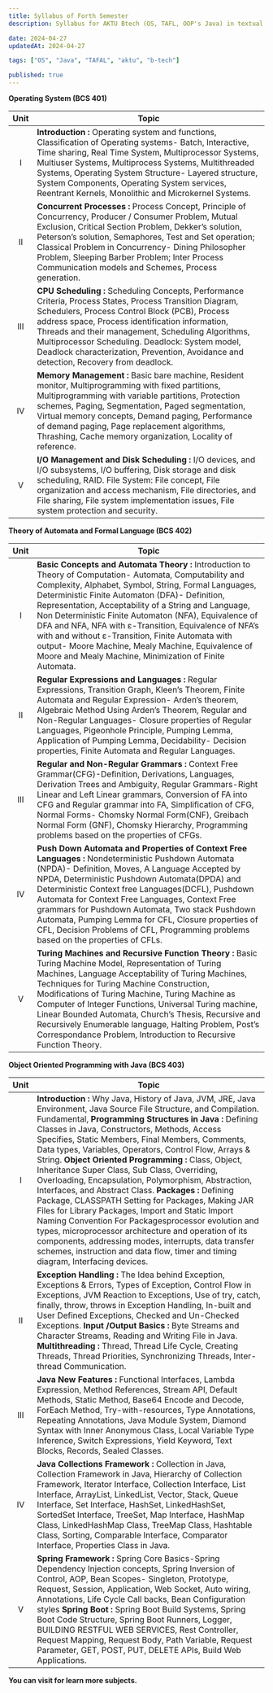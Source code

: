 ```yaml
---
title: Syllabus of Forth Semester
description: Syllabus for AKTU Btech (OS, TAFL, OOP's Java) in textual format.

date: 2024-04-27
updatedAt: 2024-04-27

tags: ["OS", "Java", "TAFAL", "aktu", "b-tech"]

published: true
---
```


<Callout type="warning">**Operating System (BCS 401)** </Callout>


| Unit | Topic |
|:------:| ------ |
| I  | **Introduction :** Operating system and functions, Classification of Operating systems- Batch, Interactive, Time sharing, Real Time System, Multiprocessor Systems, Multiuser Systems, Multiprocess Systems, Multithreaded Systems, Operating System Structure- Layered structure, System Components, Operating System services, Reentrant Kernels, Monolithic and Microkernel Systems. |
| II | **Concurrent Processes :** Process Concept, Principle of Concurrency, Producer / Consumer Problem, Mutual Exclusion, Critical Section Problem, Dekker’s solution, Peterson’s solution, Semaphores, Test and Set operation; Classical Problem in Concurrency- Dining Philosopher Problem, Sleeping Barber Problem; Inter Process Communication models and Schemes, Process generation. |
| III | **CPU Scheduling :** Scheduling Concepts, Performance Criteria, Process States, Process Transition Diagram, Schedulers, Process Control Block (PCB), Process address space, Process identification information, Threads and their management, Scheduling Algorithms, Multiprocessor Scheduling. Deadlock: System model, Deadlock characterization, Prevention, Avoidance and detection, Recovery from deadlock. |
| IV | **Memory Management :** Basic bare machine, Resident monitor, Multiprogramming with fixed partitions, Multiprogramming with variable partitions, Protection schemes, Paging, Segmentation, Paged segmentation, Virtual memory concepts, Demand paging, Performance of demand paging, Page replacement algorithms, Thrashing, Cache memory organization, Locality of reference. |
| V | **I/O Management and Disk Scheduling :** I/O devices, and I/O subsystems, I/O buffering, Disk storage and disk scheduling, RAID. File System: File concept, File organization and access mechanism, File directories, and File sharing, File system implementation issues, File system protection and security. |


<Callout type="warning">**Theory of Automata and Formal Language (BCS 402)** </Callout>



| Unit | Topic |
|:-----:| ----- |
| I | **Basic Concepts and Automata Theory :** Introduction to Theory of Computation- Automata, Computability and Complexity, Alphabet, Symbol, String, Formal Languages, Deterministic Finite Automaton (DFA)- Definition, Representation, Acceptability of a String and Language, Non Deterministic Finite Automaton (NFA), Equivalence of DFA and NFA, NFA with ε-Transition, Equivalence of NFA’s with and without ε-Transition, Finite Automata with output- Moore Machine, Mealy Machine, Equivalence of Moore and Mealy Machine, Minimization of Finite Automata. |
| II | **Regular Expressions and Languages :** Regular Expressions, Transition Graph, Kleen’s Theorem, Finite Automata and Regular Expression- Arden’s theorem, Algebraic Method Using Arden’s Theorem, Regular and Non-Regular Languages- Closure properties of Regular Languages, Pigeonhole Principle, Pumping Lemma, Application of Pumping Lemma, Decidability- Decision properties, Finite Automata and Regular Languages. |
| III | **Regular and Non-Regular Grammars :** Context Free Grammar(CFG)-Definition, Derivations, Languages, Derivation Trees and Ambiguity, Regular Grammars-Right Linear and Left Linear grammars, Conversion of FA into CFG and Regular grammar into FA, Simplification of CFG, Normal Forms- Chomsky Normal Form(CNF), Greibach Normal Form (GNF), Chomsky Hierarchy, Programming problems based on the properties of CFGs.  |
| IV | **Push Down Automata and Properties of Context Free Languages :** Nondeterministic Pushdown Automata (NPDA)- Definition, Moves, A Language Accepted by NPDA, Deterministic Pushdown Automata(DPDA) and Deterministic Context free Languages(DCFL), Pushdown Automata for Context Free Languages, Context Free grammars for Pushdown Automata, Two stack Pushdown Automata, Pumping Lemma for CFL, Closure properties of CFL, Decision Problems of CFL, Programming problems based on the properties of CFLs. |
| V | **Turing Machines and Recursive Function Theory :** Basic Turing Machine Model, Representation of Turing Machines, Language Acceptability of Turing Machines, Techniques for Turing Machine Construction, Modifications of Turing Machine, Turing Machine as Computer of Integer Functions, Universal Turing machine, Linear Bounded Automata, Church’s Thesis, Recursive and Recursively Enumerable language, Halting Problem, Post’s Correspondance Problem, Introduction to Recursive Function Theory. |


<Callout type="warning">**Object Oriented Programming with Java (BCS 403)** </Callout>

| Unit | Topic |
|:----:| ----  |
| I | **Introduction :** Why Java, History of Java, JVM, JRE, Java Environment, Java Source File Structure, and Compilation. Fundamental, **Programming Structures in Java :** Defining Classes in Java, Constructors, Methods, Access Specifies, Static Members, Final Members, Comments, Data types, Variables, Operators, Control Flow, Arrays & String. **Object Oriented Programming :** Class, Object, Inheritance Super Class, Sub Class, Overriding, Overloading, Encapsulation, Polymorphism, Abstraction, Interfaces, and Abstract Class. **Packages :** Defining Package, CLASSPATH Setting for Packages, Making JAR Files for Library Packages, Import and Static Import Naming Convention For Packagesprocessor evolution and types, microprocessor architecture and operation of its components, addressing modes, interrupts, data transfer schemes, instruction and data flow, timer and timing diagram, Interfacing devices. |
| II | **Exception Handling :** The Idea behind Exception, Exceptions & Errors, Types of Exception, Control Flow in Exceptions, JVM Reaction to Exceptions, Use of try, catch, finally, throw, throws in Exception Handling, In-built and User Defined Exceptions, Checked and Un-Checked Exceptions. **Input /Output Basics :** Byte Streams and Character Streams, Reading and Writing File in Java. **Multithreading :** Thread, Thread Life Cycle, Creating Threads, Thread Priorities, Synchronizing Threads, Inter-thread Communication. |
| III | **Java New Features :** Functional Interfaces, Lambda Expression, Method References, Stream API, Default Methods, Static Method, Base64 Encode and Decode, ForEach Method, Try-with-resources, Type Annotations, Repeating Annotations, Java Module System, Diamond Syntax with Inner Anonymous Class, Local Variable Type Inference, Switch Expressions, Yield Keyword, Text Blocks, Records, Sealed Classes. |
| IV | **Java Collections Framework :** Collection in Java, Collection Framework in Java, Hierarchy of Collection Framework, Iterator Interface, Collection Interface, List Interface, ArrayList, LinkedList, Vector, Stack, Queue Interface, Set Interface, HashSet, LinkedHashSet, SortedSet Interface, TreeSet, Map Interface, HashMap Class, LinkedHashMap Class, TreeMap Class, Hashtable Class, Sorting, Comparable Interface, Comparator Interface, Properties Class in Java. |
| V | **Spring Framework :** Spring Core Basics-Spring Dependency Injection concepts, Spring Inversion of Control, AOP, Bean Scopes- Singleton, Prototype, Request, Session, Application, Web Socket, Auto wiring, Annotations, Life Cycle Call backs, Bean Configuration styles **Spring Boot :** Spring Boot Build Systems, Spring Boot Code Structure, Spring Boot Runners, Logger, BUILDING RESTFUL WEB SERVICES, Rest Controller, Request Mapping, Request Body, Path Variable, Request Parameter, GET, POST, PUT, DELETE APIs, Build Web Applications. |



<Callout type="notes"> **You can visit for learn more subjects.** </Callout>

 


